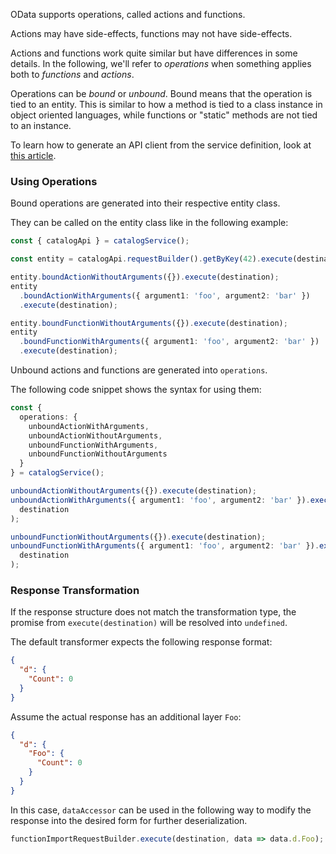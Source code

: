 OData supports operations, called actions and functions.

Actions may have side-effects, functions may not have side-effects.

Actions and functions work quite similar but have differences in some details.
In the following, we'll refer to _operations_ when something applies both to _functions_ and _actions_.

Operations can be _bound_ or _unbound_.
Bound means that the operation is tied to an entity.
This is similar to how a method is tied to a class instance in object oriented languages, while functions or "static" methods are not tied to an instance.

To learn how to generate an API client from the service definition, look at [this article](generate-client).

### Using Operations

Bound operations are generated into their respective entity class.

They can be called on the entity class like in the following example:

```ts
const { catalogApi } = catalogService();

const entity = catalogApi.requestBuilder().getByKey(42).execute(destination);

entity.boundActionWithoutArguments({}).execute(destination);
entity
  .boundActionWithArguments({ argument1: 'foo', argument2: 'bar' })
  .execute(destination);

entity.boundFunctionWithoutArguments({}).execute(destination);
entity
  .boundFunctionWithArguments({ argument1: 'foo', argument2: 'bar' })
  .execute(destination);
```

Unbound actions and functions are generated into `operations`.

The following code snippet shows the syntax for using them:

```ts
const {
  operations: {
    unboundActionWithArguments,
    unboundActionWithoutArguments,
    unboundFunctionWithArguments,
    unboundFunctionWithoutArguments
  }
} = catalogService();

unboundActionWithoutArguments({}).execute(destination);
unboundActionWithArguments({ argument1: 'foo', argument2: 'bar' }).execute(
  destination
);

unboundFunctionWithoutArguments({}).execute(destination);
unboundFunctionWithArguments({ argument1: 'foo', argument2: 'bar' }).execute(
  destination
);
```

### Response Transformation

If the response structure does not match the transformation type, the promise from `execute(destination)` will be resolved into `undefined`.

The default transformer expects the following response format:

```json
{
  "d": {
    "Count": 0
  }
}
```

Assume the actual response has an additional layer `Foo`:

```json
{
  "d": {
    "Foo": {
      "Count": 0
    }
  }
}
```

In this case, `dataAccessor` can be used in the following way to modify the response into the desired form for further deserialization.

```ts
functionImportRequestBuilder.execute(destination, data => data.d.Foo);
```
